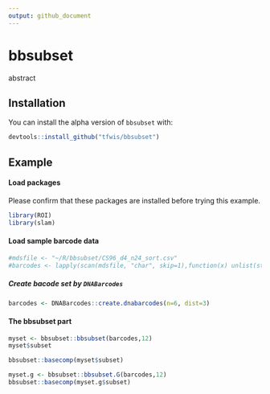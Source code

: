 ```yaml
---
output: github_document
---
```


# bbsubset

abstract

## Installation

You can install the alpha version of `bbsubset` with:

```r
devtools::install_github("tfwis/bbsubset")
```

## Example

#### Load packages

Please confirm that these packages are installed before trying this
example.

``` r
library(ROI)
library(slam)
```

#### Load sample barcode data

```r
#mdsfile <- "~/R/bbsubset/CS96_d4_n24_sort.csv"
#barcodes <- lapply(scan(mdsfile, "char", skip=1),function(x) unlist(strsplit(x,','))[-1])[[1]]
```

##### Create bacode set by `DNABarcodes`

```r
barcodes <- DNABarcodes::create.dnabarcodes(n=6, dist=3)
```

#### The bbsubset part

```r
myset <- bbsubset::bbsubset(barcodes,12)
myset$subset
```

```r
bbsubset::basecomp(myset$subset)
```

```r
myset.g <- bbsubset::bbsubset.G(barcodes,12)
bbsubset::basecomp(myset.g$subset)
```
